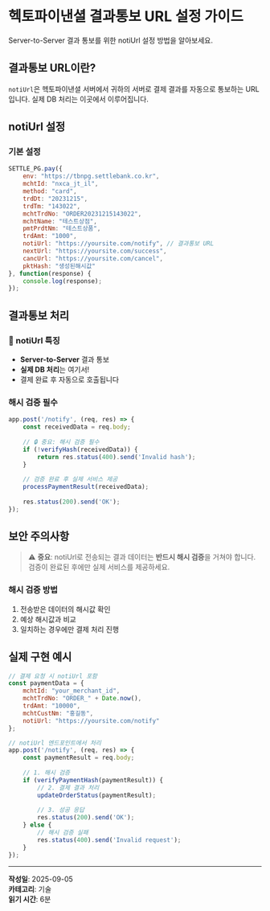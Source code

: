 # 헥토파이낸셜 결과통보 URL 설정 가이드

Server-to-Server 결과 통보를 위한 notiUrl 설정 방법을 알아보세요.

## 결과통보 URL이란?

`notiUrl`은 헥토파이낸셜 서버에서 귀하의 서버로 결제 결과를 자동으로 통보하는 URL입니다. 실제 DB 처리는 이곳에서 이루어집니다.

## notiUrl 설정

### 기본 설정
```javascript
SETTLE_PG.pay({
    env: "https://tbnpg.settlebank.co.kr",
    mchtId: "nxca_jt_il",
    method: "card",
    trdDt: "20231215",
    trdTm: "143022",
    mchtTrdNo: "ORDER20231215143022",
    mchtName: "테스트상점",
    pmtPrdtNm: "테스트상품",
    trdAmt: "1000",
    notiUrl: "https://yoursite.com/notify", // 결과통보 URL
    nextUrl: "https://yoursite.com/success",
    cancUrl: "https://yoursite.com/cancel",
    pktHash: "생성된해시값"
}, function(response) {
    console.log(response);
});
```

## 결과통보 처리

### 🔔 notiUrl 특징
- **Server-to-Server** 결과 통보
- **실제 DB 처리**는 여기서!
- 결제 완료 후 자동으로 호출됩니다

### 해시 검증 필수
```javascript
app.post('/notify', (req, res) => {
    const receivedData = req.body;
    
    // 🔒 중요: 해시 검증 필수
    if (!verifyHash(receivedData)) {
        return res.status(400).send('Invalid hash');
    }
    
    // 검증 완료 후 실제 서비스 제공
    processPaymentResult(receivedData);
    
    res.status(200).send('OK');
});
```

## 보안 주의사항

> ⚠️ **중요**: notiUrl로 전송되는 결과 데이터는 **반드시 해시 검증**을 거쳐야 합니다. 검증이 완료된 후에만 실제 서비스를 제공하세요.

### 해시 검증 방법
1. 전송받은 데이터의 해시값 확인
2. 예상 해시값과 비교
3. 일치하는 경우에만 결제 처리 진행

## 실제 구현 예시

```javascript
// 결제 요청 시 notiUrl 포함
const paymentData = {
    mchtId: "your_merchant_id",
    mchtTrdNo: "ORDER_" + Date.now(),
    trdAmt: "10000",
    mchtCustNm: "홍길동",
    notiUrl: "https://yoursite.com/notify"
};

// notiUrl 엔드포인트에서 처리
app.post('/notify', (req, res) => {
    const paymentResult = req.body;
    
    // 1. 해시 검증
    if (verifyPaymentHash(paymentResult)) {
        // 2. 결제 결과 처리
        updateOrderStatus(paymentResult);
        
        // 3. 성공 응답
        res.status(200).send('OK');
    } else {
        // 해시 검증 실패
        res.status(400).send('Invalid request');
    }
});
```

---

**작성일**: 2025-09-05  
**카테고리**: 기술  
**읽기 시간**: 6분
